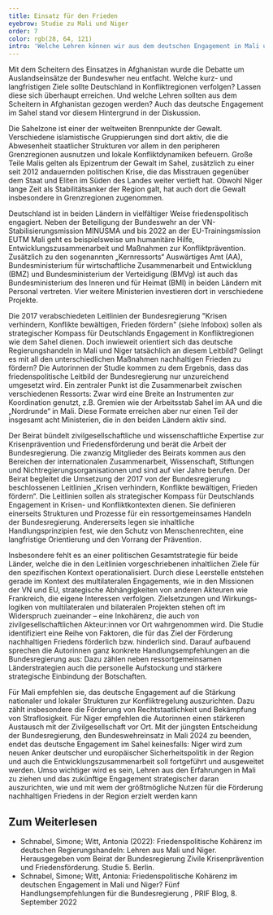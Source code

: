 ```yaml
---
title: Einsatz für den Frieden
eyebrow: Studie zu Mali und Niger
order: 7
color: rgb(28, 64, 121)
intro: 'Welche Lehren können wir aus dem deutschen Engagement in Mali und Niger ziehen? Dieser Fragestellung widmet sich die Studie „Friedenspolitische Kohärenz im deutschen Regierungshandeln: Lehren aus Mali und Niger“, die von Dr. Antonia Witt und Simone Schnabel unter Mitarbeit von Baba Dakono und Dr. Abdoul Karim Saidou verfasst wurde. Die Studie entstand im Auftrag des Beirats der Bundesregierung Zivile Krisenprävention und Friedensförderung (siehe Infobox). In über 100 leitfadenbasierten Interviews sprachen die Forscher:innen mit Ressortvertreter:innen, Durchführungsorganisationen sowie zivilgesellschaftlichen Akteur:innen in Deutschland, Mali und Niger.'
---
```


Mit dem Scheitern des Einsatzes in Afghanistan wurde die Debatte um Auslandseinsätze der Bundeswher neu entfacht. Welche kurz- und langfristigen Ziele sollte Deutschland in Konfliktregionen verfolgen? Lassen diese sich überhaupt erreichen. Und welche Lehren sollten aus dem Scheitern in Afghanistan gezogen werden? Auch das deutsche Engagement im Sahel stand vor diesem Hintergrund in der Diskussion.

Die Sahelzone ist einer der weltweiten Brennpunkte der Gewalt. Verschiedene islamistische Gruppierungen sind dort aktiv, die die Abwesenheit staatlicher Strukturen vor allem in den peripheren Grenzregionen ausnutzen und lokale Konfliktdynamiken befeuern. Große Teile Malis gelten als Epizentrum der Gewalt im Sahel, zusätzlich zu einer seit 2012 andauernden politischen Krise, die das Misstrauen gegenüber dem Staat und Eliten im Süden des Landes weiter vertieft hat. Obwohl Niger lange Zeit als Stabilitätsanker der Region galt, hat auch dort die Gewalt insbesondere in Grenzregionen zugenommen.

Deutschland ist in beiden Ländern in vielfältiger Weise friedenspolitisch engagiert. Neben der Beteiligung der Bundeswehr an der VN-Stabilisierungsmission MINUSMA und bis 2022 an der EU-Trainingsmission EUTM Mali geht es beispielsweise um humanitäre Hilfe, Entwicklungszusammenarbeit und Maßnahmen zur Konfliktprävention. Zusätzlich zu den sogenannten „Kernressorts“ Auswärtiges Amt (AA), Bundesministerium für wirtschaftliche Zusammenarbeit und Entwicklung (BMZ) und Bundesministerium der Verteidigung (BMVg) ist auch das Bundesministerium des Inneren und für Heimat (BMI) in beiden Ländern mit Personal vertreten. Vier weitere Ministerien investieren dort in verschiedene Projekte.

Die 2017 verabschiedeten Leitlinien der Bundesregierung "Krisen verhindern, Konflikte bewältigen, Frieden fördern" (siehe Infobox) sollen als strategischer Kompass für Deutschlands Engagement in Konfliktregionen wie dem Sahel dienen. Doch inwieweit orientiert sich das deutsche Regierungshandeln in Mali und Niger tatsächlich an diesem Leitbild? Gelingt es mit all den unterschiedlichen Maßnahmen nachhaltigen Frieden zu fördern? Die Autorinnen der Studie kommen zu dem Ergebnis, dass das friedenspolitische Leitbild der Bundesregierung nur unzureichend umgesetzt wird. Ein zentraler Punkt ist die Zusammenarbeit zwischen verschiedenen Ressorts: Zwar wird eine Breite an Instrumenten zur Koordination genutzt, z.B. Gremien wie der Arbeitsstab Sahel im AA und die „Nordrunde“ in Mali. Diese Formate erreichen aber nur einen Teil der insgesamt acht Ministerien, die in den beiden Ländern aktiv sind.

<Callout title="Beirat Zivile Krisenprävention und Friendensförderung">

Der Beirat bündelt zivilgesellschaftliche und wissenschaftliche Expertise zur Krisenprävention und Friedensförderung und berät die Arbeit der Bundesregierung. Die zwanzig Mitglieder des Beirats kommen aus den Bereichen der internationalen Zusammenarbeit, Wissenschaft, Stiftungen und Nichtregierungsorganisationen und sind auf vier Jahre berufen. Der Beirat begleitet die Umsetzung der 2017 von der Bundesregierung beschlossenen Leitlinien „Krisen verhindern, Konflikte bewältigen, Frieden fördern“. Die Leitlinien sollen als strategischer Kompass für Deutschlands Engagement in Krisen- und Konfliktkontexten dienen. Sie definieren einerseits Strukturen und Prozesse für ein ressortgemeinsames Handeln der Bundesregierung. Andererseits legen sie inhaltliche Handlungsprinzipien fest, wie den Schutz von Menschenrechten, eine langfristige Orientierung und den Vorrang der Prävention.

</Callout>

Insbesondere fehlt es an einer politischen Gesamtstrategie für beide Länder, welche die in den Leitlinien vorgeschriebenen inhaltlichen Ziele für den spezifischen Kontext operationalisiert. Durch diese Leerstelle entstehen gerade im Kontext des multilateralen Engagements, wie in den Missionen der VN und EU, strategische Abhängigkeiten von anderen Akteuren wie Frankreich, die eigene Interessen verfolgen. Zielsetzungen und Wirkungs- logiken von multilateralen und bilateralen Projekten stehen oft im Widerspruch zueinander – eine Inkohärenz, die auch von zivilgesellschaftlichen Akteur:innen vor Ort wahrgenommen wird. Die Studie identifiziert eine Reihe von Faktoren, die für das Ziel der Förderung nachhaltigen Friedens förderlich bzw. hinderlich sind. Darauf aufbauend sprechen die Autorinnen ganz konkrete Handlungsempfehlungen an die Bundesregierung aus: Dazu zählen neben ressortgemeinsamen Länderstrategien auch die personelle Aufstockung und stärkere strategische Einbindung der Botschaften.

Für Mali empfehlen sie, das deutsche Engagement auf die Stärkung nationaler und lokaler Strukturen zur Konfliktregelung auszurichten. Dazu zählt insbesondere die Förderung von Rechtstaatlichkeit und Bekämpfung von Straflosigkeit. Für Niger empfehlen die Autorinnen einen stärkeren Austausch mit der Zivilgesellschaft vor Ort. Mit der jüngsten Entscheidung der Bundesregierung, den Bundeswehreinsatz in Mali 2024 zu beenden, endet das deutsche Engagement im Sahel keinesfalls: Niger wird zum neuen Anker deutscher und europäischer Sicherheitspolitik in der Region und auch die Entwicklungszusammenarbeit soll fortgeführt und ausgeweitet werden. Umso wichtiger wird es sein, Lehren aus den Erfahrungen in Mali zu ziehen und das zukünftige Engagement strategischer daran auszurichten, wie und mit wem der größtmögliche Nutzen für die Förderung nachhaltigen Friedens in der Region erzielt werden kann

<Notes>

## Zum Weiterlesen

- Schnabel, Simone; Witt, Antonia (2022): Friedenspolitische Kohärenz im deutschen Regierungshandeln: Lehren aus Mali und Niger. Herausgegeben vom Beirat der Bundesregierung Zivile Krisenprävention und Friedensförderung. Studie 5. Berlin.
- Schnabel, Simone; Witt, Antonia: Friedenspolitische Kohärenz im deutschen Engagement in Mali und Niger? Fünf Handlungsempfehlungen für die Bundesregierung , PRIF Blog, 8. September 2022

</Notes>
